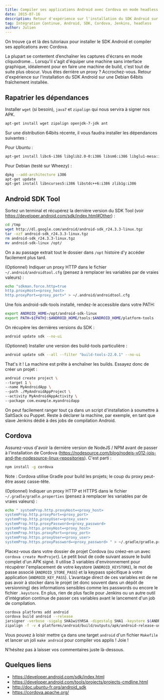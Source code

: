 ```yaml
---
title: Compiler ses applications Android avec Cordova en mode headless
date: 2015-07-16
description: Retour d'expérience sur l'installation du SDK Android sur une Debian 64bits fraîchement installée.
tag: Intégration Continue, Android, SDK, Cordova, Jenkins, headless
author: Julien
---
```


On trouve ça et là des tutoriaux pour installer le SDK Android et compiler ses applications avec Cordova.

La plupart se contentent d’enchaîner les captures d'écrans en mode cliquodrome... Lorsqu'il s'agit d'équiper une machine sans interface graphique, idéalement pour en faire une machine de build, c'est tout de suite plus obscur. Vous êtes derrière un proxy ? Accrochez-vous.
Retour d'expérience sur l'installation du SDK Android sur une Debian 64bits fraîchement installée.

## Rapatrier les dépendances

Installer `wget` (si besoin), `java7` et `zipalign` qui nous servira à signer nos APK.

```bash
apt-get install wget zipalign openjdk-7-jdk ant
```

Sur une distribution 64bits récente, il vous faudra installer les dépendances suivantes :

Pour Ubuntu :

```bash
apt-get install libc6-i386 libglib2.0-0:i386 libsm6:i386 libglu1-mesa:i386 libgl1-mesa-glx:i386 libxext6:i386 libxrender1:i386 libx11-6:i386 libfontconfig1:i386 lsb-core
```

Pour Debian (testé sur Wheezy) :

```bash
dpkg --add-architecture i386
apt-get update
apt-get install libncurses5:i386 libstdc++6:i386 zlib1g:i386
```

## Android SDK Tool

Sortez un terminal et récupérez la dernière version du SDK Tool (voir https://developer.android.com/sdk/index.html#Other) :

```bash
cd /tmp
wget http://dl.google.com/android/android-sdk_r24.3.3-linux.tgz
tar -xzf android-sdk_r24.3.3-linux.tgz
rm android-sdk_r24.3.3-linux.tgz
mv android-sdk-linux /opt/
```

On a au passage extrait tout le dossier dans `/opt` histoire d'y accéder facilement plus tard.

(Optionnel) Indiquer un proxy HTTP dans le fichier `~/.android/androidtool.cfg` (pensez à remplacer les variables par de vraies valeurs) :

```bash
echo "sdkman.force.http=true
http.proxyHost=<proxy_host>
http.proxyPort=<proxy_port>" > ~/.android/androidtool.cfg
```

Une fois android-sdk-tools installé, rendez-le accessible dans votre PATH:

```bash
export ANDROID_HOME=/opt/android-sdk-linux
export PATH=${PATH}:$ANDROID_HOME/tools:$ANDROID_HOME/platform-tools
```

On récupère les dernières versions du SDK :

```bash
android update sdk --no-ui
```

(Optionnel) Installer une version des build-tools particulière :

```bash
android update sdk --all --filter "build-tools-22.0.1" --no-ui
```

That's it ! La machine est prête à enchaîner les builds. Essayez donc de créer un projet :

```bash
android create project \
--target 1 \
--name MyAndroidApp \
--path ./MyAndroidAppProject \
--activity MyAndroidAppActivity \
--package com.example.myandroidapp
```

On peut facilement ranger tout ça dans un script d'installation à soumettre à SaltSack ou Puppet. Reste à déclarer la machine, par exemple, en tant que slave Jenkins dédié à des jobs de compilation Android.

## Cordova

Assurez-vous d'avoir la dernière version de NodeJS / NPM avant de passer à l'installation de Cordova (https://nodesource.com/blog/nodejs-v012-iojs-and-the-nodesource-linux-repositories). C'est parti :

```bash
npm install -g cordova
```

Note : Cordova utilise Gradle pour build les projets; le coup du proxy peut-être assez casse-tête.

(Optionnel) Indiquer un proxy HTTP et HTTPS dans le fichier `~/.gradle/gradle.properties` (pensez à remplacer les variables par de vraies valeurs) :

```bash
echo " systemProp.http.proxyHost=<proxy_host>
systemProp.http.proxyPort=<proxy_port>
systemProp.http.proxyUser=<proxy_user>
systemProp.http.proxyPassword=<proxy_password>
systemProp.https.proxyHost=<proxy_host>
systemProp.https.proxyPort=<proxy_port>
systemProp.https.proxyUser=<proxy_user>
systemProp.https.proxyPassword=<proxy_password> " > ~/.gradle/gradle.properties
```

Placez-vous dans votre dossier de projet Cordova (ou créez-en un avec `cordova create MonProjet`). Le petit bout de code suivant assure le build complet d'un APK signé. Il utilise 3 variables d'environnement pour récupérer l'emplacement de votre keystore (`ANDROID_KEYSTORE`), le mot de passe associé (`ANDROID_STORE_PASS`) et la keypass spécifique à votre application (`ANDROID_KEY_PASS`). L’avantage direct de ces variables est de ne pas avoir à stocker dans le projet (et donc souvent dans un dépôt de versionning) des informations sensibles comme les passwords ou encore le fichier `.keystore`. En plus, rien de plus facile pour Jenkins ou un autre outil d'intégration continue de passer ces variables avant le lancement d'un job de compilation.

```bash
cordova platforms add android
cordova build android --release
jarsigner -verbose -sigalg SHA1withRSA -digestalg SHA1 -keystore $(ANDROID_KEYSTORE) -storepass $(ANDROID_STORE_PASS) platforms/android/build/outputs/apk/android-release-unsigned.apk BatStat -keypass $(ANDROID_KEY_PASS)
zipalign -f -v 4 platforms/android/build/outputs/apk/android-release-unsigned.apk platforms/android/build/outputs/apk/android-release-signed.apk
```

Vous pouvez à loisir mettre ça dans une target `android` d'un fichier `Makefile` et lancer un joli `make android` pour compiler vos applis ! Joie !

N'hésitez pas à laisser vos commentaires juste là-dessous.

## Quelques liens

- https://developer.android.com/sdk/index.html
- https://developer.android.com/tools/projects/projects-cmdline.html
- http://doc.ubuntu-fr.org/android_sdk
- https://cordova.apache.org/
